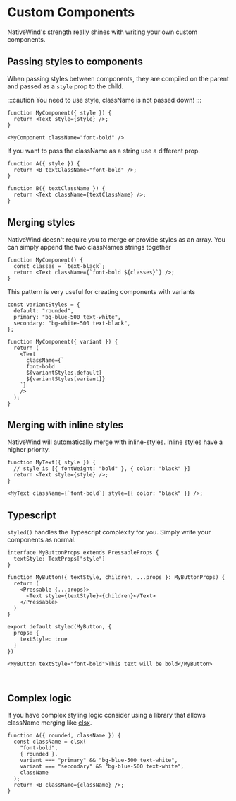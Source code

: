 # Custom Components

NativeWind's strength really shines with writing your own custom components.

## Passing styles to components

When passing styles between components, they are compiled on the parent and passed as a `style` prop to the child.

:::caution
 You need to use style, className is not passed down!
:::


```tsx
function MyComponent({ style }) {
  return <Text style={style} />;
}

<MyComponent className="font-bold" />
```

If you want to pass the className as a string use a different prop.

```tsx
function A({ style }) {
  return <B textClassName="font-bold" />;
}

function B({ textClassName }) {
  return <Text className={textClassName} />;
}
```

## Merging styles

NativeWind doesn't require you to merge or provide styles as an array. You can simply append the two classNames strings together

```tsx
function MyComponent() {
  const classes = `text-black`;
  return <Text className={`font-bold ${classes}`} />;
}
```

This pattern is very useful for creating components with variants

```tsx
const variantStyles = {
  default: "rounded",
  primary: "bg-blue-500 text-white",
  secondary: "bg-white-500 text-black",
};

function MyComponent({ variant }) {
  return (
    <Text
      className={`
      font-bold
      ${variantStyles.default}
      ${variantStyles[variant]}
    `}
    />
  );
}
```

## Merging with inline styles

NativeWind will automatically merge with inline-styles. Inline styles have a higher priority.

```tsx
function MyText({ style }) {
  // style is [{ fontWeight: "bold" }, { color: "black" }]
  return <Text style={style} />;
}

<MyText className={`font-bold`} style={{ color: "black" }} />;
```

## Typescript

`styled()` handles the Typescript complexity for you. Simply write your components as normal.

```tsx
interface MyButtonProps extends PressableProps {
  textStyle: TextProps["style"]
}

function MyButton({ textStyle, children, ...props }: MyButtonProps) {
  return (
    <Pressable {...props}>
      <Text style={textStyle}>{children}</Text>
    </Pressable>
  )
}

export default styled(MyButton, {
  props: {
    textStyle: true
  }
})

<MyButton textStyle="font-bold">This text will be bold</MyButton>



```

## Complex logic

If you have complex styling logic consider using a library that allows className merging like [clsx](https://www.npmjs.com/package/clsx).

```tsx
function A({ rounded, className }) {
  const className = clsx(
    "font-bold",
    { rounded },
    variant === "primary" && "bg-blue-500 text-white",
    variant === "secondary" && "bg-blue-500 text-white",
    className
  );
  return <B className={className} />;
}
```
